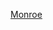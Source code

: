 {{US county navigation box
| template_name = 門羅縣 (印地安納州)
| collapse_state = 
| listclass = hlist
| county = 門羅縣
| state = 印地安納州

| map_image = Map of Indiana highlighting Monroe County.svg
| map_caption = 
| map_size = 100x100

| seat = 布盧明頓

| title1 = [[城市]]
| body1 = 
* [[布卢明顿 (印第安纳州)|布盧明頓]]

| title2 = [[城鎮]]
| body2  = 
* [[埃列茨維爾 (印地安納州)|埃列茨維爾]]
* [[斯泰恩斯維爾 (印地安納州)|斯泰恩斯維爾]]

| title3 = [[行政鎮區]]
| body3  =
* [[賓布洛索姆鎮區]]
* [[本頓鎮區 (印地安納州門羅縣)|本頓鎮區]]
* [[布盧明頓鎮區 (印地安納州門羅縣)|布盧明頓鎮區]]
* [[克利爾克里克鎮區 (印地安納州門羅縣)|克利爾克里克鎮區]]
* [[印地安克里克鎮區 (印地安納州門羅縣)|印地安克里克鎮區]]
* [[佩里鎮區 (印地安納州門羅縣)|佩里鎮區]]
* [[波爾克鎮區 (印地安納州門羅縣)|波爾克鎮區]]
* [[里奇蘭鎮區 (印地安納州門羅縣)|里奇蘭鎮區]]
* [[索爾特克里克鎮區 (印地安納州門羅縣)|索爾特克里克鎮區]]
* [[范布倫鎮區 (印地安納州門羅縣)|范布倫鎮區]]
* [[華盛頓鎮區 (印地安納州門羅縣)|華盛頓鎮區]]

| title4 = [[人口普查指定地區]]
| body4 = 
* [[哈羅茲堡 (印地安納州)|哈羅茲堡]]
* [[史密斯維爾-桑德斯 (印地安納州)|史密斯維爾-桑德斯]]

| title5 = [[非建制地區]]
| body5 = 
* [[比尤納維斯塔 (印地安納州)|比尤納維斯塔]]
* [[教堂山 (印地安納州)|教堂山]]
* [[克利爾克里克 (印地安納州)|克利爾克里克]]
* [[多蘭 (印地安納州)|多蘭]]
* [[埃倫 (印地安納州)|埃倫]]
* [[費爾法克斯 (印地安納州)|費爾法克斯]]
* [[弗利納 (印地安納州)|弗利納]]
* [[森林公園高地 (印地安納州)|森林公園高地]]
* [[加登阿克里斯 (印地安納州)|加登阿克里斯]]
* [[漢迪 (印地安納州門羅縣)|漢迪]]
* [[印度斯坦 (印地安納州)|印度斯坦]]
* [[克比 (印地安納州)|克比]]
* [[柯克斯維爾 (印地安納州)|柯克斯維爾]]
* [[奈特里奇 (印地安納州)|奈特里奇]]
* [[蘭開斯特公園 (印地安納州)|蘭開斯特公園]]
* [[馬林丘陵 (印地安納州)|馬林丘陵]]
* [[莫德斯托 (印地安納州)|莫德斯托]]
* [[芒特塔博爾 (印地安納州)|芒特塔博爾]]
* [[新尤尼昂維爾 (印地安納州)|新尤尼昂維爾]]
* [[桑德斯 (印地安納州)|桑德斯]]
* [[史密斯維爾 (印地安納州門羅縣)|史密斯維爾]]
* [[斯坦福德 (印地安納州)|斯坦福德]]
* [[尤尼昂維爾 (印地安納州)|尤尼昂維爾]]
* [[范布倫公園 (印地安納州)|范布倫公園]]
* [[維克托 (印地安納州)|維克托]]
* [[韋波特 (印地安納州)|韋波特]]
* [[西布魯克當斯 (印地安納州)|西布魯克當斯]]
* [[伍德維爾丘陵 (印地安納州)|伍德維爾丘陵]]
* [[耶洛斯通 (印地安納州)|耶洛斯通]]

}}<noinclude>
[[Category:印第安納州縣份導航模板|Monroe]]
</noinclude>
